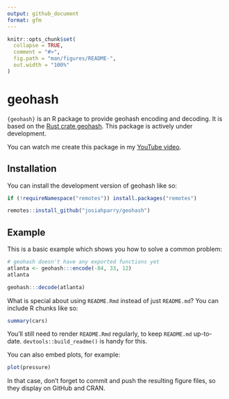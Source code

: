 ```yaml
---
output: github_document
format: gfm
---
```


<!-- README.md is generated from README.Rmd. Please edit that file -->

```r
knitr::opts_chunk$set(
  collapse = TRUE,
  comment = "#>",
  fig.path = "man/figures/README-",
  out.width = "100%"
)
```

# geohash

<!-- badges: start -->
<!-- badges: end -->

`{geohash}` is an R package to provide geohash encoding and decoding. It is based on the [Rust crate geohash](https://docs.rs/geohash). This package is actively under development.

You can watch me create this package in my [YouTube video](https://youtu.be/yaxfqpECIZ0).

## Installation

You can install the development version of geohash like so:

``` r
if (!requireNamespace("remotes")) install.packages("remotes")

remotes::install_github("josiahparry/geohash")
```

## Example

This is a basic example which shows you how to solve a common problem:

```r
# geohash doesn't have any exported functions yet
atlanta <- geohash:::encode(-84, 33, 12)
atlanta

geohash:::decode(atlanta)
```



What is special about using `README.Rmd` instead of just `README.md`? You can include R chunks like so:

```r
summary(cars)
```

You'll still need to render `README.Rmd` regularly, to keep `README.md` up-to-date. `devtools::build_readme()` is handy for this.

You can also embed plots, for example:

```r
plot(pressure)
```

In that case, don't forget to commit and push the resulting figure files, so they display on GitHub and CRAN.
